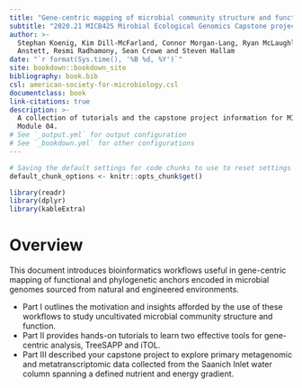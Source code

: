 ```yaml
---
title: "Gene-centric mapping of microbial community structure and function"
subtitle: "2020.21 MICB425 Mirobial Ecological Genomics Capstone project"
author: >-
  Stephan Koenig, Kim Dill-McFarland, Connor Morgan-Lang, Ryan McLaughlin, Julia
  Anstett, Resmi Radhamony, Sean Crowe and Steven Hallam
date: "`r format(Sys.time(), '%B %d, %Y')`"
site: bookdown::bookdown_site
bibliography: book.bib
csl: american-society-for-microbiology.csl
documentclass: book
link-citations: true
description: >- 
  A collection of tutorials and the capstone project information for MICB425
  Module 04.
# See `_output.yml` for output configuration
# See `_bookdown.yml` for other configurations
---
```


```r
# Saving the default settings for code chunks to use to reset settings
default_chunk_options <- knitr::opts_chunk$get()

library(readr)
library(dplyr)
library(kableExtra)
```

# Overview {-}

This document introduces bioinformatics workflows useful in gene-centric mapping of functional and phylogenetic anchors encoded in microbial genomes sourced from natural and engineered environments.  

-   Part I outlines the motivation and insights afforded by the use of these workflows to study uncultivated microbial community structure and function.
-   Part II provides hands-on tutorials to learn two effective tools for gene-centric analysis, TreeSAPP and iTOL.
-   Part III described your capstone project to explore primary metagenomic and metatranscriptomic data collected from the Saanich Inlet water column spanning a defined nutrient and energy gradient.
